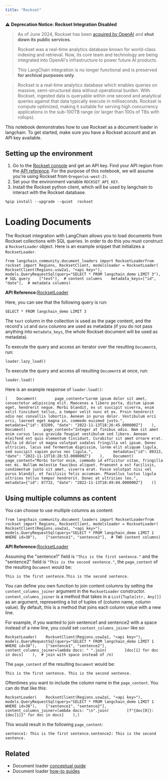 ```yaml
---
title: "Rockset"
---
```


⚠️ **Deprecation Notice: Rockset Integration Disabled**

> As of June 2024, Rockset has been [acquired by OpenAI](https://openai.com/index/openai-acquires-rockset/) and **shut down its public services**.
>
> Rockset was a real-time analytics database known for world-class indexing and retrieval. Now, its core team and technology are being integrated into OpenAI's infrastructure to power future AI products.
>
> This LangChain integration is no longer functional and is preserved **for archival purposes only**.

> Rockset is a real-time analytics database which enables queries on massive, semi-structured data without operational burden. With Rockset, ingested data is queryable within one second and analytical queries against that data typically execute in milliseconds. Rockset is compute optimized, making it suitable for serving high concurrency applications in the sub-100TB range (or larger than 100s of TBs with rollups).

This notebook demonstrates how to use Rockset as a document loader in langchain. To get started, make sure you have a Rockset account and an API key available.

## Setting up the environment

1. Go to the [Rockset console](https://console.rockset.com/apikeys) and get an API key. Find your API region from the [API reference](https://rockset.com/oss/rest-api/#introduction). For the purpose of this notebook, we will assume you're using Rockset from `Oregon(us-west-2)`.
2. Set your the environment variable `ROCKSET_API_KEY`.
3. Install the Rockset python client, which will be used by langchain to interact with the Rockset database.

```
%pip install --upgrade --quiet  rockset
```

# Loading Documents

The Rockset integration with LangChain allows you to load documents from Rockset collections with SQL queries. In order to do this you must construct a `RocksetLoader` object. Here is an example snippet that initializes a `RocksetLoader`.

```
from langchain_community.document_loaders import RocksetLoaderfrom rockset import Regions, RocksetClient, modelsloader = RocksetLoader(    RocksetClient(Regions.usw2a1, "<api key>"),    models.QueryRequestSql(query="SELECT * FROM langchain_demo LIMIT 3"),  # SQL query    ["text"],  # content columns    metadata_keys=["id", "date"],  # metadata columns)
```

**API Reference:**[RocksetLoader](https://python.langchain.com/api_reference/community/document_loaders/langchain_community.document_loaders.rocksetdb.RocksetLoader.html)

Here, you can see that the following query is run:

```
SELECT * FROM langchain_demo LIMIT 3
```

The `text` column in the collection is used as the page content, and the record's `id` and `date` columns are used as metadata (if you do not pass anything into `metadata_keys`, the whole Rockset document will be used as metadata).

To execute the query and access an iterator over the resulting `Document`s, run:

```
loader.lazy_load()
```

To execute the query and access all resulting `Document`s at once, run:

```
loader.load()
```

Here is an example response of `loader.load()`:

```
[    Document(        page_content="Lorem ipsum dolor sit amet, consectetur adipiscing elit. Maecenas a libero porta, dictum ipsum eget, hendrerit neque. Morbi blandit, ex ut suscipit viverra, enim velit tincidunt tellus, a tempor velit nunc et ex. Proin hendrerit odio nec convallis lobortis. Aenean in purus dolor. Vestibulum orci orci, laoreet eget magna in, commodo euismod justo.",         metadata={"id": 83209, "date": "2022-11-13T18:26:45.000000Z"}    ),    Document(        page_content="Integer at finibus odio. Nam sit amet enim cursus lacus gravida feugiat vestibulum sed libero. Aenean eleifend est quis elementum tincidunt. Curabitur sit amet ornare erat. Nulla id dolor ut magna volutpat sodales fringilla vel ipsum. Donec ultricies, lacus sed fermentum dignissim, lorem elit aliquam ligula, sed suscipit sapien purus nec ligula.",         metadata={"id": 89313, "date": "2022-11-13T18:28:53.000000Z"}    ),    Document(        page_content="Morbi tortor enim, commodo id efficitur vitae, fringilla nec mi. Nullam molestie faucibus aliquet. Praesent a est facilisis, condimentum justo sit amet, viverra erat. Fusce volutpat nisi vel purus blandit, et facilisis felis accumsan. Phasellus luctus ligula ultrices tellus tempor hendrerit. Donec at ultricies leo.",         metadata={"id": 87732, "date": "2022-11-13T18:49:04.000000Z"}    )]
```

## Using multiple columns as content

You can choose to use multiple columns as content:

```
from langchain_community.document_loaders import RocksetLoaderfrom rockset import Regions, RocksetClient, modelsloader = RocksetLoader(    RocksetClient(Regions.usw2a1, "<api key>"),    models.QueryRequestSql(query="SELECT * FROM langchain_demo LIMIT 1 WHERE id=38"),    ["sentence1", "sentence2"],  # TWO content columns)
```

**API Reference:**[RocksetLoader](https://python.langchain.com/api_reference/community/document_loaders/langchain_community.document_loaders.rocksetdb.RocksetLoader.html)

Assuming the "sentence1" field is `"This is the first sentence."` and the "sentence2" field is `"This is the second sentence."`, the `page_content` of the resulting `Document` would be:

```
This is the first sentence.This is the second sentence.
```

You can define you own function to join content columns by setting the `content_columns_joiner` argument in the `RocksetLoader` constructor. `content_columns_joiner` is a method that takes in a `List[Tuple[str, Any]]]` as an argument, representing a list of tuples of (column name, column value). By default, this is a method that joins each column value with a new line.

For example, if you wanted to join sentence1 and sentence2 with a space instead of a new line, you could set `content_columns_joiner` like so:

```
RocksetLoader(    RocksetClient(Regions.usw2a1, "<api key>"),    models.QueryRequestSql(query="SELECT * FROM langchain_demo LIMIT 1 WHERE id=38"),    ["sentence1", "sentence2"],    content_columns_joiner=lambda docs: " ".join(        [doc[1] for doc in docs]    ),  # join with space instead of /n)
```

The `page_content` of the resulting `Document` would be:

```
This is the first sentence. This is the second sentence.
```

Oftentimes you want to include the column name in the `page_content`. You can do that like this:

```
RocksetLoader(    RocksetClient(Regions.usw2a1, "<api key>"),    models.QueryRequestSql(query="SELECT * FROM langchain_demo LIMIT 1 WHERE id=38"),    ["sentence1", "sentence2"],    content_columns_joiner=lambda docs: "\n".join(        [f"{doc[0]}: {doc[1]}" for doc in docs]    ),)
```

This would result in the following `page_content`:

```
sentence1: This is the first sentence.sentence2: This is the second sentence.
```

## Related

* Document loader [conceptual guide](/src/oss/concepts/document_loaders)
* Document loader [how-to guides](/src/oss/how_to/#document-loaders)
